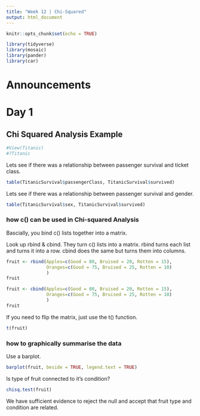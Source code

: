 ```yaml
---
title: "Week 12 | Chi-Squared"
output: html_document
---
```


```r
knitr::opts_chunk$set(echo = TRUE)
```


```r
library(tidyverse)
library(mosaic)
library(pander)
library(car)
```

# Announcements

# Day 1

## Chi Squared Analysis Example


```r
#View(Titanic)
#?Titanic
```

Lets see if there was a relationship between passenger survival and ticket class.
```r
table(TitanicSurvival$passengerClass, TitanicSurvival$survived)
```


Lets see if there was a relationship between passenger survival and gender.

```r
table(TitanicSurvival$sex, TitanicSurvival$survived)
```

### how c() can be used in Chi-squared Analysis

Bascially, you bind c() lists together into a matrix.

Look up rbind & cbind. They turn c() lists into a matrix. rbind turns each list and turns it into a row. cbind does the same but turns them into columns.

```r
fruit <- rbind(Apples=c(Good = 80, Bruised = 20, Rotten = 15),
               Oranges=c(Good = 75, Bruised = 25, Rotten = 10)
               )
fruit

fruit <- cbind(Apples=c(Good = 80, Bruised = 20, Rotten = 15),
               Oranges=c(Good = 75, Bruised = 25, Rotten = 10)
               )
fruit
```


If you need to flip the matrix, just use the t() function.
```r
t(fruit)
```


### how to graphically summarise the data

Use a barplot.

```r
barplot(fruit, beside = TRUE, legend.text = TRUE)
```

Is type of fruit connected to it's condition?
```r
chisq.test(fruit)
```
We have sufficient evidence to reject the null and accept that fruit type and condition are related.
